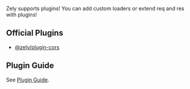 Zely supports plugins! You can add custom loaders or extend req and res with plugins!

## Official Plugins

- [@zely/plugin-cors](/plugins/cors)

## Plugin Guide

See [Plugin Guide](/plugins/create-plugin).
